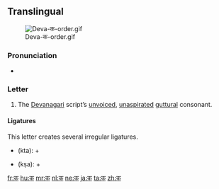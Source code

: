 {{also|क़}}
==Translingual==
[[File:Deva-क-order.gif|thumb]]

===Pronunciation===
* {{IPA|/kə/|lang=mul}}

===Letter===
{{mul-deva|ka}}

# The [[Devanagari]] script’s [[unvoiced]], [[unaspirated]] [[guttural]] consonant.

====Ligatures====
{{rfc-header|Ligatures|lang=mul}}
This letter creates several irregular ligatures.
* {{l|hi|क्त|sc=Deva}} (kta): {{Deva|क}} + {{Deva|[[त]]}}
* {{l|hi|क्ष|sc=Deva}} (kṣa): {{Deva|क}} + {{Deva|[[ष]]}}

[[fr:क]]
[[hu:क]]
[[mr:क]]
[[nl:क]]
[[ne:क]]
[[ja:क]]
[[ta:क]]
[[zh:क]]